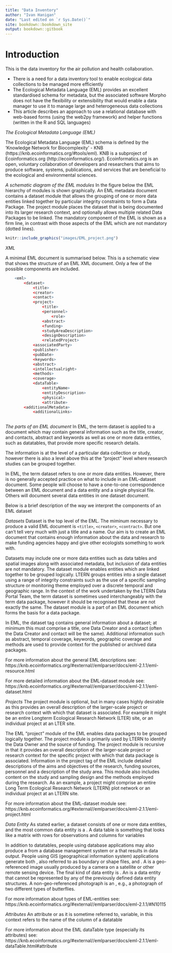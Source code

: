 ```yaml
--- 
title: "Data Inventory"
author: "Ivan Hanigan"
date: "Last edited on `r Sys.Date()`"
site: bookdown::bookdown_site
output: bookdown::gitbook
---
```


Introduction
===

This is the data inventory for the air pollution and health collaboration.


- There is a need for a data inventory tool to enable ecological data collections to be managed more efficiently
- The Ecological Metadata Language (EML) provides an excellent standardised schema for metadata, but the associated software Morpho does not have the flexibility or extensibility that would enable a data manager to use it to manage large and heterogeneous data collections
- This article describes an approach to use a relational database with web-based forms (using the web2py framework) and helper functions (written in the R and SQL languages) 

*The Ecological Metadata Language (EML)*

The  Ecological Metadata Language (EML) schema is defined by the 'Knowledge Network for Biocomplexity' - KNB (https://knb.ecoinformatics.org/#tools/eml).  KNB is a subproject of  Ecoinformatics.org (http://ecoinformatics.org/).  Ecoinformatics.org is an open, voluntary collaboration of developers and researchers that aims to produce software, systems, publications, and services that are beneficial to the ecological and environmental sciences. 

*A schematic diagram of the EML modules*
In the figure below the EML hierarchy of modules is shown graphically. An EML metadata document contains a dataset module that allows the grouping of one or more data entities linked together by particular integrity constraints to form a Data Package.  The project module places the dataset that is being documented into its larger research context, and optionally allows multiple related Data Packages to be linked. The mandatory component of the EML is shown as a firm line, in contrast with those aspects of the EML which are not mandatory (dotted lines).

```r
knitr::include_graphics("images/EML_project.png")
```


*XML* 

A minimal EML document is summarised below.  This is a schematic view that shows the structure of an EML XML document.  Only a few of the possible components are included.  


```r
    <eml>
        <dataset>
            <title>
            <creator> 
            <contact> 
            <project> 
                <title> 
                <personnel>
                    <role>
                <abstract>
                <funding>
                <studyAreaDescription>
                <designDescription>
                <relatedProject>
            <associatedParty>
            <publisher>
            <pubDate>
            <keywords>
            <abstract> 
            <intellectualright>
            <methods> 
            <coverage>
            <dataTable>
                <entityName>
                <entityDescription>                
                <physical>
                <attribute>
        <additionalMetadata>
            <additionalLinks>
  
```




*The parts of an EML document*
In EML, the term dataset is applied to a document which may contain
  general information such as the title, creator, and contacts,
  abstract and keywords as well as one or more data entities, such as
  datatables, that provide more specific research details.

The information is at the level of a particular data collection or
  study, however there is also a level above this at the "project"
  level where research studies can be grouped together.

In EML, the term dataset refers to one or more data
  entities.  However, there is no generally accepted practice on what to
  include in an EML-dataset document. Some people will choose to have
  a one-to-one correspondence between an EML document and a data
  entity and a single physical file. Others will document several data
  entities in one dataset document. 

Below is a brief description of the way we interpret the components of an EML dataset

*Datasets*
Dataset is the top level of the EML.  The miminum necessary to
produce a valid EML document is `<title>`, `<creator>`, `<contract>`. But
one can't tell very much with just a title and a name.  Our aim is to
create an EML document that contains enough information about the data
and research to make funding agencies happy and give other ecologists
something to work with.

Datasets may include one or more data entities such as data tables and spatial images along with associated metadata, but inclusion of data entities are not mandatory. The dataset module enables entities which are linked together to be grouped logically.  LTERN groups entities into a single dataset using a range of integrity constraints such as the use of a specific sampling structure or monitoring theme employed over a discrete temporal and geographic range.
In the context of the work undertaken by the LTERN Data Portal Team, the term dataset is sometimes used interchangeably with the term data package, however it should be recognised that these are not exactly the same.  The dataset module is a part of an EML document which forms the basis for a data package.  

In EML, the dataset tag contains general information about a dataset; at minimum this must comprise a title, one Data Creator and a contact (often the Data Creator and contact will be the same).  Additional information such as abstract, temporal coverage, keywords, geographic coverage and methods are used to provide context for the published or archived data packages. 

For more information about the general EML descriptions see:
https://knb.ecoinformatics.org/#external//emlparser/docs/eml-2.1.1/eml-resource.html

For more detailed information about the EML-dataset module see: https://knb.ecoinformatics.org/#external//emlparser/docs/eml-2.1.1/eml-dataset.html

*Projects*
The project module is optional, but in many cases highly desirable as
this provides an overall description of the larger-scale project or
research context with which that dataset is associated.  For example
it might be an entire Longterm Ecological Research Network (LTER)
site, or an individual project at an LTER site.

The EML “project” module of the EML enables data packages to be grouped logically together. The project module is primarily used by LTERN to identify the Data Owner and the source of funding.
The project module is recursive in that it provides an overall description of the larger-scale project or research context for the specific project with which that data package is associated.  Information in the project tag of the EML include detailed descriptions of the aims and objectives of the research, funding sources, personnel and a description of the study area.  This module also includes content on the study and sampling design and the methods employed during the research.  As an example, a project might comprise an entire Long Term Ecological Research Network (LTERN) plot network or an individual project at an LTERN site.

For more information about the EML-dataset module see:
https://knb.ecoinformatics.org/#external//emlparser/docs/eml-2.1.1/eml-project.html

*Data Entity*
As stated earlier, a dataset consists of one or more data entities,
and the most common data entity is a <dataTable>. A data table is
something that looks like a matrix with rows for observations and
columns for variables

In addition to datatables, people using database applications may also
  produce a <view> from a database management system or a
  <storedProcedure> that results in data output. People using GIS
  (geographical information system) applications generate both
  <spatialVector>, also referred to as boundary or shape files, and
  <spatialRaster>. A <spatialRaster> is a geo-referenced image usually
  produced by a camera on a satellite or other remote sensing
  device. The final kind of data entity is <otherEntity>. An
  <otherEntity> is a data entity that cannot be represented by any of
  the previously defined data entity structures. A non-geo-referenced
  photograph is an <otherEntity>, e.g., a photograph of two different
  types of butterflies.

For more information about types of EML-entities see: https://knb.ecoinformatics.org/#external//emlparser/docs/eml-2.1.1/#N10115

*Attributes*
An attribute or as it is sometime referred to, variable, in this
  context refers to the name of the column of a datatable

For more information about the EML dataTable type (especially its attributes) see:
https://knb.ecoinformatics.org/#external//emlparser/docs/eml-2.1.1/eml-dataTable.html#attribute

